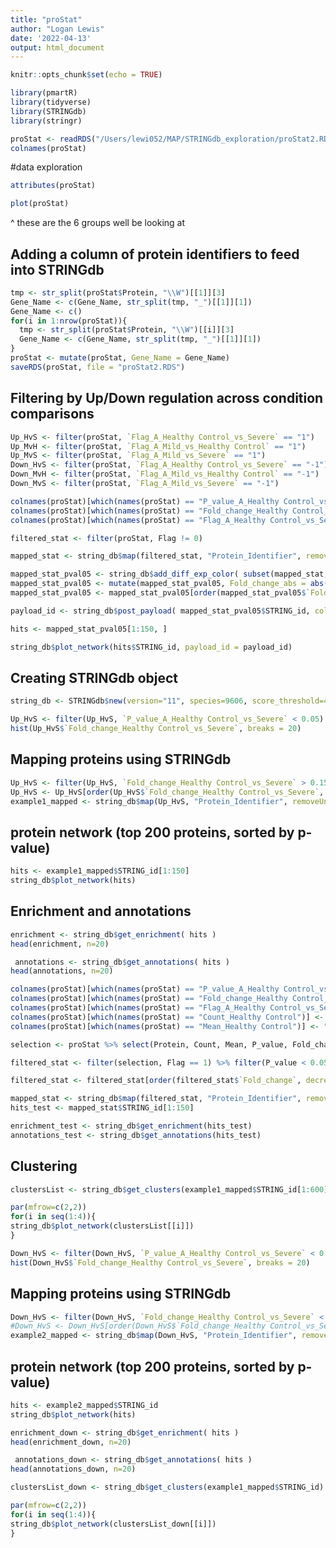 ```yaml
---
title: "proStat"
author: "Logan Lewis"
date: '2022-04-13'
output: html_document
---
```


```r
knitr::opts_chunk$set(echo = TRUE)
```

```r
library(pmartR)
library(tidyverse)
library(STRINGdb)
library(stringr)
```

```r
proStat <- readRDS("/Users/lewi052/MAP/STRINGdb_exploration/proStat2.RDS")
colnames(proStat)
```

#data exploration

```r
attributes(proStat)
```

```r
plot(proStat)
```
^ these are the 6 groups well be looking at

## Adding a column of protein identifiers to feed into STRINGdb

```r
tmp <- str_split(proStat$Protein, "\\W")[[1]][3]
Gene_Name <- c(Gene_Name, str_split(tmp, "_")[[1]][1])
Gene_Name <- c()
for(i in 1:nrow(proStat)){
  tmp <- str_split(proStat$Protein, "\\W")[[i]][3]
  Gene_Name <- c(Gene_Name, str_split(tmp, "_")[[1]][1])
}
proStat <- mutate(proStat, Gene_Name = Gene_Name)
saveRDS(proStat, file = "proStat2.RDS")
```

## Filtering by Up/Down regulation across condition comparisons

```r
Up_HvS <- filter(proStat, `Flag_A_Healthy Control_vs_Severe` == "1")
Up_MvH <- filter(proStat, `Flag_A_Mild_vs_Healthy Control` == "1")
Up_MvS <- filter(proStat, `Flag_A_Mild_vs_Severe` == "1")
Down_HvS <- filter(proStat, `Flag_A_Healthy Control_vs_Severe` == "-1")
Down_MvH <- filter(proStat, `Flag_A_Mild_vs_Healthy Control` == "-1")
Down_MvS <- filter(proStat, `Flag_A_Mild_vs_Severe` == "-1")
```

```r
colnames(proStat)[which(names(proStat) == "P_value_A_Healthy Control_vs_Severe")] <- "P_value"
colnames(proStat)[which(names(proStat) == "Fold_change_Healthy Control_vs_Severe")] <- "Fold_change"
colnames(proStat)[which(names(proStat) == "Flag_A_Healthy Control_vs_Severe")] <- "Flag"

filtered_stat <- filter(proStat, Flag != 0)

mapped_stat <- string_db$map(filtered_stat, "Protein_Identifier", removeUnmappedRows = TRUE )

mapped_stat_pval05 <- string_db$add_diff_exp_color( subset(mapped_stat, P_value<0.05), logFcColStr="Fold_change" )
mapped_stat_pval05 <- mutate(mapped_stat_pval05, Fold_change_abs = abs(mapped_stat_pval05$Fold_change))
mapped_stat_pval05 <- mapped_stat_pval05[order(mapped_stat_pval05$`Fold_change_abs`, decreasing = T), ]

payload_id <- string_db$post_payload( mapped_stat_pval05$STRING_id, colors=mapped_stat_pval05$color )

hits <- mapped_stat_pval05[1:150, ]

string_db$plot_network(hits$STRING_id, payload_id = payload_id)
```

## Creating STRINGdb object

```r
string_db <- STRINGdb$new(version="11", species=9606, score_threshold=400, input_directory="/Users/lewi052/MAP/STRINGdb_exploration/STRINGdb_cache")
```

```r
Up_HvS <- filter(Up_HvS, `P_value_A_Healthy Control_vs_Severe` < 0.05)
hist(Up_HvS$`Fold_change_Healthy Control_vs_Severe`, breaks = 20)
```


## Mapping proteins using STRINGdb

```r
Up_HvS <- filter(Up_HvS, `Fold_change_Healthy Control_vs_Severe` > 0.15)
Up_HvS <- Up_HvS[order(Up_HvS$`Fold_change_Healthy Control_vs_Severe`, decreasing = T), ]
example1_mapped <- string_db$map(Up_HvS, "Protein_Identifier", removeUnmappedRows = TRUE )
```
## protein network (top 200 proteins, sorted by p-value)

```r
hits <- example1_mapped$STRING_id[1:150]
string_db$plot_network(hits)
```
## Enrichment and annotations

```r
enrichment <- string_db$get_enrichment( hits )
head(enrichment, n=20)
```
```r
 annotations <- string_db$get_annotations( hits )
head(annotations, n=20)
```

```r
colnames(proStat)[which(names(proStat) == "P_value_A_Healthy Control_vs_Severe")] <- "P_value"
colnames(proStat)[which(names(proStat) == "Fold_change_Healthy Control_vs_Severe")] <- "Fold_change"
colnames(proStat)[which(names(proStat) == "Flag_A_Healthy Control_vs_Severe")] <- "Flag"
colnames(proStat)[which(names(proStat) == "Count_Healthy Control")] <- "Count"
colnames(proStat)[which(names(proStat) == "Mean_Healthy Control")] <- "Mean"

selection <- proStat %>% select(Protein, Count, Mean, P_value, Fold_change, Flag, Protein_Identifier)

filtered_stat <- filter(selection, Flag == 1) %>% filter(P_value < 0.05)

filtered_stat <- filtered_stat[order(filtered_stat$`Fold_change`, decreasing = T), ]

mapped_stat <- string_db$map(filtered_stat, "Protein_Identifier", removeUnmappedRows = TRUE )
hits_test <- mapped_stat$STRING_id[1:150]

enrichment_test <- string_db$get_enrichment(hits_test)
annotations_test <- string_db$get_annotations(hits_test)
```

## Clustering

```r
clustersList <- string_db$get_clusters(example1_mapped$STRING_id[1:600])
```

```r
par(mfrow=c(2,2))
for(i in seq(1:4)){
string_db$plot_network(clustersList[[i]])
}
```

```r
Down_HvS <- filter(Down_HvS, `P_value_A_Healthy Control_vs_Severe` < 0.05)
hist(Down_HvS$`Fold_change_Healthy Control_vs_Severe`, breaks = 20)
```


## Mapping proteins using STRINGdb

```r
Down_HvS <- filter(Down_HvS, `Fold_change_Healthy Control_vs_Severe` < -0.65)
#Down_HvS <- Down_HvS[order(Down_HvS$`Fold_change_Healthy Control_vs_Severe`), ]
example2_mapped <- string_db$map(Down_HvS, "Protein_Identifier", removeUnmappedRows = TRUE )
```
## protein network (top 200 proteins, sorted by p-value)

```r
hits <- example2_mapped$STRING_id
string_db$plot_network(hits)
```
```r
enrichment_down <- string_db$get_enrichment( hits )
head(enrichment_down, n=20)
```

```r
 annotations_down <- string_db$get_annotations( hits )
head(annotations_down, n=20)
```

```r
clustersList_down <- string_db$get_clusters(example1_mapped$STRING_id)
```

```r
par(mfrow=c(2,2))
for(i in seq(1:4)){
string_db$plot_network(clustersList_down[[i]])
}
```